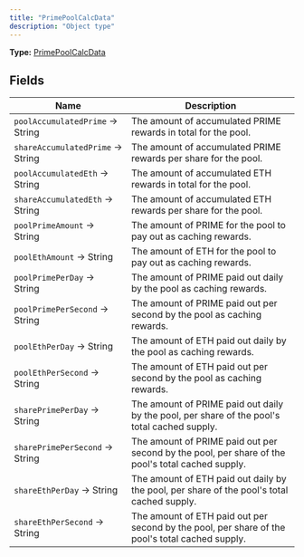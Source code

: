```yaml
---
title: "PrimePoolCalcData"
description: "Object type"
---
```


**Type:** [PrimePoolCalcData](/api-reference/types/primepoolcalcdata)

## Fields

| Name | Description |
|------|-------------|
| `poolAccumulatedPrime` → String | The amount of accumulated PRIME rewards in total for the pool. |
| `shareAccumulatedPrime` → String | The amount of accumulated PRIME rewards per share for the pool. |
| `poolAccumulatedEth` → String | The amount of accumulated ETH rewards in total for the pool. |
| `shareAccumulatedEth` → String | The amount of accumulated ETH rewards per share for the pool. |
| `poolPrimeAmount` → String | The amount of PRIME for the pool to pay out as caching rewards. |
| `poolEthAmount` → String | The amount of ETH for the pool to pay out as caching rewards. |
| `poolPrimePerDay` → String | The amount of PRIME paid out daily by the pool as caching rewards. |
| `poolPrimePerSecond` → String | The amount of PRIME paid out per second by the pool as caching rewards. |
| `poolEthPerDay` → String | The amount of ETH paid out daily by the pool as caching rewards. |
| `poolEthPerSecond` → String | The amount of ETH paid out per second by the pool as caching rewards. |
| `sharePrimePerDay` → String | The amount of PRIME paid out daily by the pool, per share of the pool&#39;s total cached supply. |
| `sharePrimePerSecond` → String | The amount of PRIME paid out per second by the pool, per share of the pool&#39;s total cached supply. |
| `shareEthPerDay` → String | The amount of ETH paid out daily by the pool, per share of the pool&#39;s total cached supply. |
| `shareEthPerSecond` → String | The amount of ETH paid out per second by the pool, per share of the pool&#39;s total cached supply. |


